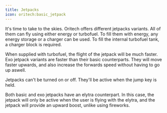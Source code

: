 ```yaml
---
title: Jetpacks
icon: oritech:basic_jetpack
---
```


<ModAsset location="oritech:basic_jetpack" /> It's time to take to the skies. Oritech offers different jetpacks variants. All of them can fly using either
energy or turbofuel. To fill them with energy, any energy storage or a charger can be used. To fill the internal turbofuel tank, a charger block is required.

When supplied with turbofuel, the flight of the jetpack will be much faster. Exo jetpack variants are faster than their basic counterparts. They will move faster upwards,
and also increase the forwards speed without having to go up aswell.

Jetpacks can't be turned on or off. They'll be active when the jump key is held.

Both basic and exo jetpacks have an elytra counterpart. In this case, the jetpack will only be active when the user is flying with the elytra, and the jetpack will provide an
upward boost, unlike using fireworks.

